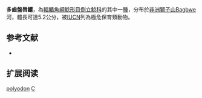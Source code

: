 {{Speciesbox 
| taxon = Chiloglanis polyodon
| status = CR
| status_system = IUCN3.1
| authority = [[Norman|Norman]], 1932
| synonyms = 
}}

'''多齒盤唇鱨'''，為[[輻鰭魚綱|輻鰭魚綱]][[鯰形目|鯰形目]][[倒立鯰科|倒立鯰科]]的其中一[[種|種]]，分布於[[非洲|非洲]][[塞拉利昂|獅子山]]Bagbwe河，體長可達5.2公分，被[[IUCN|IUCN]]列為極危保育類動物。

==参考文献==
*{{FishBase_species|genus=Chiloglanis|species=polyodon|year=2011|month=12}}

== 扩展阅读 ==
{{refbegin}}
{{wikispecies-inline|Chiloglanis polyodon|多齒盤唇鱨}}
{{refend}}
{{Taxonbar|from=Q1096868}}

[[Category:盤唇鱨屬|polyodon]]
[[Category:1932年描述的魚類|C]]